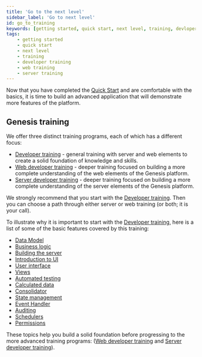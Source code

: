 ```yaml
---
title: 'Go to the next level'
sidebar_label: 'Go to next level'
id: go_to_training
keywords: [getting started, quick start, next level, training, devloper training, web training, server training]
tags:
    - getting started
    - quick start
    - next level
    - training
    - developer training
    - web training
    - server training
---
```


Now that you have completed the [Quick Start](../../../getting-started/quick-start/) and are comfortable with the basics, it is time to build an advanced application that will demonstrate more features of the platform.

## Genesis training

We offer three distinct training programs, each of which has a different focus:

- [Developer training](../../developer-training/training-intro/) - general training with server and web elements to create a solid foundation of knowledge and skills.
- [Web developer training](../../web-training/training-intro/) - deeper training focused on building a more complete understanding of the web elements of the Genesis platform.
- [Server developer training](../../server_training/ssdt-intro/) - deeper training focused on building a more complete understanding of the server elements of the Genesis platform.

We strongly recommend that you start with the [Developer training](../../developer-training/training-intro/). Then you can choose a path through either server or web training (or both; it is your call).

To illustrate why it is important to start with the [Developer training](../../developer-training/training-intro/), here is a  list of some of the basic features covered by this training:

- [Data Model](../../developer-training/training-content-day1/#2-define-the-data-model)
- [Business logic](../../developer-training/training-content-day1/#3-add-business-logic)
- [Building the server](../../developer-training/training-content-day1/#4-prepare-the-server)
- [Introduction to UI](../../developer-training/training-content-day2/#introducing-the-ui)
- [User interface](../../developer-training/training-content-day2/#create-a-user-interface)
- [Views](../../developer-training/training-content-day3/#views)
- [Automated testing](../../developer-training/training-content-day3/#automated-testing)
- [Calculated data](../../developer-training/training-content-day3/#calculated-data)
- [Consolidator](../../developer-training/training-content-day3/#consolidators)
- [State management](../../developer-training/training-content-day4/#state-management)
- [Event Handler](../../developer-training/training-content-day4/#adding-logic-to-the-event-handler)
- [Auditing](../../developer-training/training-content-day4/#auditing)
- [Schedulers](../../developer-training/training-content-day5/#schedulers)
- [Permissions](../../developer-training/training-content-day5/#permissions)

These topics help you build a solid foundation before progressing to the more advanced training programs: ([Web developer training](../../web-training/training-intro/) and [Server developer training](../../server_training/ssdt-intro/)).

